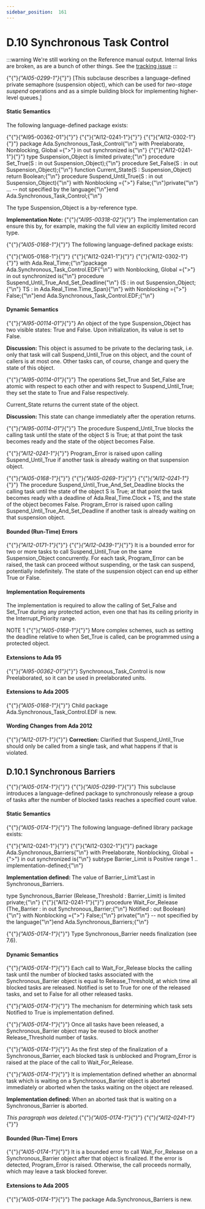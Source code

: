 ---
sidebar_position:  161
---

# D.10  Synchronous Task Control

:::warning
We're still working on the Reference manual output.  Internal links are broken,
as are a bunch of other things.
See the [tracking issue](https://github.com/ada-lang-io/ada-lang-io/issues/20)
:::


<p>{"{"}<em>{"AI05-0299-1"}</em>{"}"} [This subclause describes a language-defined private semaphore (suspension object), which can be used for <em>two-stage suspend</em> operations and as a simple building block for implementing higher-level queues.] </p>

#### Static Semantics

<p>The following language-defined package exists: </p>
<CodeBlock>
{"{"}{"AI95-00362-01"}{"}"} {"{"}{"AI12-0241-1"}{"}"} {"{"}{"AI12-0302-1"}{"}"} package Ada.Synchronous_Task_Control{"\n"}  with Preelaborate, Nonblocking, Global ={">"} in out synchronized is{"\n"}
</CodeBlock>

<CodeBlock>
{"{"}{"AI12-0241-1"}{"}"}   type Suspension_Object is limited private;{"\n"}  procedure Set_True(S : in out Suspension_Object);{"\n"}  procedure Set_False(S : in out Suspension_Object);{"\n"}  function Current_State(S : Suspension_Object) return Boolean;{"\n"}  procedure Suspend_Until_True(S : in out Suspension_Object){"\n"}     with Nonblocking ={">"} False;{"\n"}private{"\n"}     ... -- not specified by the language{"\n"}end Ada.Synchronous_Task_Control;{"\n"}
</CodeBlock>

<p>The type Suspension_Object is a by-reference type.</p>
<p><strong>Implementation Note: </strong>{"{"}<em>{"AI95-00318-02"}</em>{"}"} The implementation can ensure this by, for example, making the full view an explicitly limited record type.</p>
<p>{"{"}<em>{"AI05-0168-1"}</em>{"}"} The following language-defined package exists: </p>
<CodeBlock>
{"{"}{"AI05-0168-1"}{"}"} {"{"}{"AI12-0241-1"}{"}"} {"{"}{"AI12-0302-1"}{"}"} with Ada.Real_Time;{"\n"}package Ada.Synchronous_Task_Control.EDF{"\n"}   with Nonblocking, Global ={">"} in out synchronized is{"\n"}   procedure Suspend_Until_True_And_Set_Deadline{"\n"}      (S  : in out Suspension_Object;{"\n"}       TS : in     Ada.Real_Time.Time_Span){"\n"}      with Nonblocking ={">"} False;{"\n"}end Ada.Synchronous_Task_Control.EDF;{"\n"}
</CodeBlock>


#### Dynamic Semantics

<p>{"{"}<em>{"AI95-00114-01"}</em>{"}"} An object of the type Suspension_Object has two visible states: True and False. Upon initialization, its value is set to False. </p>
<p><strong>Discussion: </strong>This object is assumed to be private to the declaring task, i.e. only that task will call Suspend_Until_True on this object, and the count of callers is at most one. Other tasks can, of course, change and query the state of this object. </p>
<p>{"{"}<em>{"AI95-00114-01"}</em>{"}"} The operations Set_True and Set_False are atomic with respect to each other and with respect to Suspend_Until_True; they set the state to True and False respectively.</p>
<p>Current_State returns the current state of the object. </p>
<p><strong>Discussion: </strong>This state can change immediately after the operation returns. </p>
<p>{"{"}<em>{"AI95-00114-01"}</em>{"}"} The procedure Suspend_Until_True blocks the calling task until the state of the object S is True; at that point the task becomes ready and the state of the object becomes False.</p>
<p>{"{"}<em>{"AI12-0241-1"}</em>{"}"} Program_Error is raised upon calling Suspend_Until_True if another task is already waiting on that suspension object.</p>
<p>{"{"}<em>{"AI05-0168-1"}</em>{"}"} {"{"}<em>{"AI05-0269-1"}</em>{"}"} {"{"}<em>{"AI12-0241-1"}</em>{"}"} The procedure Suspend_Until_True_And_Set_Deadline blocks the calling task until the state of the object S is True; at that point the task becomes ready with a deadline of Ada.Real_Time.Clock + TS, and the state of the object becomes False. Program_Error is raised upon calling Suspend_Until_True_And_Set_Deadline if another task is already waiting on that suspension object. </p>

#### Bounded (Run-Time) Errors

<p>{"{"}<em>{"AI12-0171-1"}</em>{"}"} {"{"}<em>{"AI12-0439-1"}</em>{"}"} It is a bounded error for two or more tasks to call Suspend_Until_True on the same Suspension_Object concurrently. For each task, Program_Error can be raised, the task can proceed without suspending, or the task can suspend, potentially indefinitely. The state of the suspension object can end up either True or False. </p>

#### Implementation Requirements

<p>The implementation is required to allow the calling of Set_False and Set_True during any protected action, even one that has its ceiling priority in the Interrupt_Priority range.</p>
<p>NOTE 1   {"{"}<em>{"AI05-0168-1"}</em>{"}"} More complex schemes, such as setting the deadline relative to when Set_True is called, can be programmed using a protected object. </p>

#### Extensions to Ada 95

<p>{"{"}<em>{"AI95-00362-01"}</em>{"}"} Synchronous_Task_Control is now Preelaborated, so it can be used in preelaborated units. </p>

#### Extensions to Ada 2005

<p>{"{"}<em>{"AI05-0168-1"}</em>{"}"} Child package Ada.Synchronous_Task_Control.EDF is new. </p>

#### Wording Changes from Ada 2012

<p>{"{"}<em>{"AI12-0171-1"}</em>{"}"} <strong>Correction:</strong> Clarified that Suspend_Until_True should only be called from a single task, and what happens if that is violated. </p>

## D.10.1  Synchronous Barriers

<p>{"{"}<em>{"AI05-0174-1"}</em>{"}"} {"{"}<em>{"AI05-0299-1"}</em>{"}"} This subclause introduces a language-defined package to synchronously release a group of tasks after the number of blocked tasks reaches a specified count value. </p>

#### Static Semantics

<p>{"{"}<em>{"AI05-0174-1"}</em>{"}"} The following language-defined library package exists: </p>
<CodeBlock>
{"{"}{"AI12-0241-1"}{"}"} {"{"}{"AI12-0302-1"}{"}"} package Ada.Synchronous_Barriers{"\n"}   with Preelaborate, Nonblocking, Global ={">"} in out synchronized is{"\n"}
</CodeBlock>

<CodeBlock>
   subtype Barrier_Limit is Positive range 1 .. implementation-defined;{"\n"}
</CodeBlock>

<p><strong>Implementation defined: </strong>The value of Barrier_Limit'Last in Synchronous_Barriers.</p>
<CodeBlock>
   type Synchronous_Barrier (Release_Threshold : Barrier_Limit) is limited private;{"\n"}
</CodeBlock>

<CodeBlock>
{"{"}{"AI12-0241-1"}{"}"}    procedure Wait_For_Release (The_Barrier : in out Synchronous_Barrier;{"\n"}                               Notified    :    out Boolean){"\n"}      with Nonblocking ={">"} False;{"\n"}
</CodeBlock>

<CodeBlock>
private{"\n"}   -- not specified by the language{"\n"}end Ada.Synchronous_Barriers;{"\n"}
</CodeBlock>

<p>{"{"}<em>{"AI05-0174-1"}</em>{"}"} Type Synchronous_Barrier needs finalization (see 7.6). </p>

#### Dynamic Semantics

<p>{"{"}<em>{"AI05-0174-1"}</em>{"}"} Each call to Wait_For_Release blocks the calling task until the number of blocked tasks associated with the Synchronous_Barrier object is equal to Release_Threshold, at which time all blocked tasks are released. Notified is set to True for one of the released tasks, and set to False for all other released tasks.</p>
<p>{"{"}<em>{"AI05-0174-1"}</em>{"}"} The mechanism for determining which task sets Notified to True is implementation defined.</p>
<p>{"{"}<em>{"AI05-0174-1"}</em>{"}"} Once all tasks have been released, a Synchronous_Barrier object may be reused to block another Release_Threshold number of tasks.</p>
<p>{"{"}<em>{"AI05-0174-1"}</em>{"}"} As the first step of the finalization of a Synchronous_Barrier, each blocked task is unblocked and Program_Error is raised at the place of the call to Wait_For_Release.</p>
<p>{"{"}<em>{"AI05-0174-1"}</em>{"}"} It is implementation defined whether an abnormal task which is waiting on a Synchronous_Barrier object is aborted immediately or aborted when the tasks waiting on the object are released. </p>
<p><strong>Implementation defined: </strong>When an aborted task that is waiting on a Synchronous_Barrier is aborted.</p>
<p><em>This paragraph was deleted.</em>{"{"}<em>{"AI05-0174-1"}</em>{"}"} {"{"}<em>{"AI12-0241-1"}</em>{"}"} </p>

#### Bounded (Run-Time) Errors

<p>{"{"}<em>{"AI05-0174-1"}</em>{"}"} It is a bounded error to call Wait_For_Release on a Synchronous_Barrier object after that object is finalized. If the error is detected, Program_Error is raised. Otherwise, the call proceeds normally, which may leave a task blocked forever. </p>

#### Extensions to Ada 2005

<p>{"{"}<em>{"AI05-0174-1"}</em>{"}"} The package Ada.Synchronous_Barriers is new. </p>
